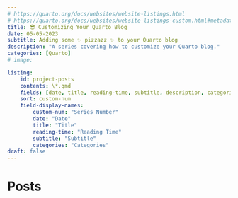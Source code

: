 ```yaml
---
# https://quarto.org/docs/websites/website-listings.html
# https://quarto.org/docs/websites/website-listings-custom.html#metadata-file-listings
title: 😎 Customizing Your Quarto Blog
date: 05-05-2023
subtitle: Adding some ✨ pizzazz ✨ to your Quarto blog
description: "A series covering how to customize your Quarto blog."
categories: [Quarto]
# image: 

listing: 
    id: project-posts
    contents: \*.qmd
    fields: [date, title, reading-time, subtitle, description, categories, custom-blank, custom-num]
    sort: custom-num
    field-display-names: 
        custom-num: "Series Number"
        date: "Date"
        title: "Title"
        reading-time: "Reading Time"
        subtitle: "Subtitle"
        categories: "Categories"
draft: false
---
```



<!--
-   [ ] About Page
    -  Templates
    -  Apps
-   [ ] Themes
    -   Pre-made Themes
    -   [ ] Making a theme (SCSS)
-   [ ] Customizing the Listing/Index
    -   How to customize the index
        -   grid, default, list
        -   filters & such
-   [ ] Making Series
    -   edit & create listing pages
-   [ ] Adding a favicon??? (I think this is a bit more complicated than I thought)
-->






# Posts

::: {#project-posts}
:::

